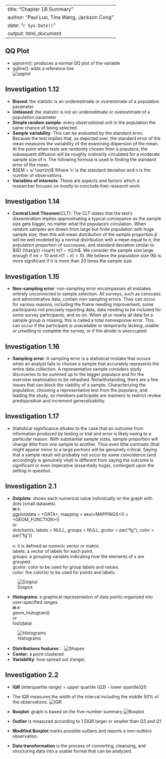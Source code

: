 
---
title: "Chapter 1B Summary"
author: "Paul Luo, Tina Wang, Jackson Cong"
date: "`r Sys.Date()`"
output: html_document
---

## QQ Plot
- qqnorm(): produces a normal QQ plot of the variable
- qqline(): adds a reference line<br>
  ![qqplot](./qqplot.jpg)



## Investigation 1.12

- **Biased**: the statistic is an underestimate or overestimate of a population parameter
- **Unbiased**: the statistic is not an underestimate or overestimate of a population parameter
- **Simple random sample**: every observational unit in the population the same chance of being selected. 
- **Sample variability**: This can be evaluated by the standard error. Because the test implies that, as depicted over, the standard error of the mean measures the variability of the examining dispersion of the mean. At the point when tests are randomly chosen from a populace, the subsequent diffusion will be roughly ordinarily circulated for a moderate sample size of n. The following formula is used in finding the standard error of the mean.
- $SEM = s/ \sqrt{n}$ Where ‘s’ is the standard deviation and n is the number of observations.
- **Variables of interests**: These are aspects and factors which a researcher focuses on mostly to conclude their research work.

## Investigation 1.14
- **Central Limit Theorem**(CLT): The CLT states that the test's dissemination implies approximating a typical conveyance as the sample size gets bigger, no matter what the populace's circulation. When random samples are drawn from large but finite population with huge sample size, then this will mean distribution of the sample proportion $\hat{p}$ will be well modeled by a normal distribution with a mean equal to π, the population proportion of successes, and standard deviation similar to $SD (\hat{p}) =\sqrt{ π(1 − π)}/n$. We consider the sample size large enough if $nπ > 10$ and $n(1 − π) > 10$. We believe the population size (N) is more significant if it is more than 20 times the sample size.

## Investigation 1.15
- **Non-sampling error**: non-sampling error encompasses all mistakes entirely unconnected to sample selection. All surveys, such as censuses and administrative data, contain non-sampling errors. They can occur for various reasons, including the frame needing improvement, some participants not precisely reporting data, data needing to be included for some survey participants, and so on. When all or nearly all data for a sample group is missing, this is called a total nonresponse error. This can occur if the participant is unavailable or temporarily lacking, unable or unwilling to complete the survey, or if the abode is unoccupied.

## Investigation 1.16
- **Sampling error**: A sampling error is a statistical mistake that occurs when an analyst fails to choose a sample that accurately represents the entire data collection. A representative sample considers study discoveries to be summed up to the bigger populace and for the overview examination to be rehashed. Notwithstanding, there are a few issues that can block the viability of a sample. Characterizing the population, choosing a representative test from the populace, and leading the study, so members participate are manners to restrict review predisposition and increment generalizability. 

## Investigation 1.17

- Statistical significance alludes to the case that an outcome from information produced by testing or trial and error is likely owing to a particular reason. With substantial sample sizes, sample proportion will change little from one sample to another. Thus even little contrasts (that might appear minor to a large portion) will be genuinely critical. Saying that a sample result will probably not occur by some coincidence (and accordingly is genuinely vital) is different from saying the outcome is significant or even imperative (essentially huge), contingent upon the setting in question.

## Investigation 2.1
- **Dotplots**: shows each numerical value individually on the graph with dots (small datasets). <br>
  **in r:** <br>
  ggplot(data = \<DATA\>, mapping = aes(\<MAPPINGS\>)) +  \<GEOM_FUNCTION\>()<br>
  or<br>
  dotchart(x, labels = NULL, groups = NULL, gcolor = par(“fg”), color = par(“fg”))<br>
<br>
  x: it is defined as numeric vector or matrix.<br>
  labels: a vector of labels for each point.<br>
  groups: a grouping variable indicating how the elements of x are grouped.<br>
  gcolor: color to be used for group labels and values.<br>
  color: the color(s) to be used for points and labels.<br>

![Dotplot](./1B4.png)

- **Histograms**: a graphical representation of data points organized into user-specified ranges. <br>
  **in r:** <br>
  geom_histogram()<br>
  or<br>
  hist(data)<br>

![Histograms](./1B3.png)

- **Distributions features**：
![Shapes](./shapes.png)
- **Center**: a point clustered
- **Variability**: how spread out (range).

## Investigation 2.2
- **IQR** (interquartile range) = upper quartile (Q3) - lower quartile(Q1) 
 - The IQR measures the width of the interval including the middle 50% of the observations.
  ![IQR](./1B2.png)
 
- **Boxplot**: graph is based on the five-number summary
  ![Boxplot](./1B1.png)

- **Outlier** is measured according to 1.5IQR larger or smaller than Q3 and Q1
- **Modified Boxplot** marks possible outliers and reports a non-outliers observation.
- **Data transformation** is the process of converting, cleansing, and structuring data into a usable format that can be analyzed.
